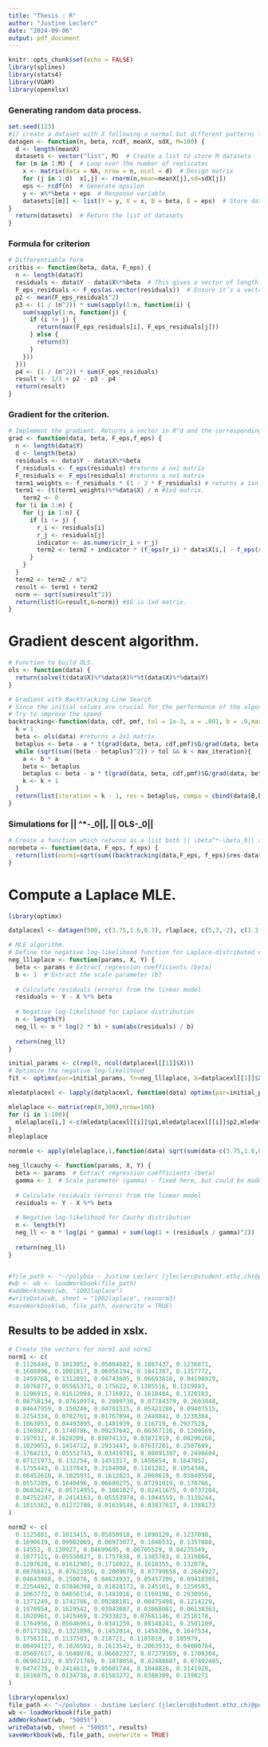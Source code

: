 ```yaml
---
title: "Thesis : R"
author: "Justine Leclerc"
date: "2024-09-06"
output: pdf_document
---
```


```r
knitr::opts_chunk$set(echo = FALSE)
library(splines)
library(stats4)
library(VGAM)
library(openxlsx)
```

### Generating random data process.
```r
set.seed(123)
#1) create a dataset with X following a normal but different patterns for the error.
datagen <- function(n, beta, rcdf, meanX, sdX, M=100) {
  d <- length(meanX)
  datasets <- vector("list", M)  # Create a list to store M datasets
  for (m in 1:M) {  # Loop over the number of replicates
    x <- matrix(data = NA, nrow = n, ncol = d)  # Design matrix
    for (j in 1:d)  x[,j] <- rnorm(n,mean=meanX[j],sd=sdX[j])
    eps <- rcdf(n)  # Generate epsilon
    y <- x%*%beta + eps  # Response variable
    datasets[[m]] <- list(Y = y, X = x, B = beta, E = eps)  # Store dataset in the list
}
  return(datasets)  # Return the list of datasets
}
```

### Formula for criterion
```r
# Differentiable form
critbis <- function(beta, data, F_eps) {
  n <- length(data$Y)
  residuals <- data$Y - data$X%*%beta  # This gives a vector of length n
  F_eps_residuals <- F_eps(as.vector(residuals))  # Ensure it’s a vector
  p2 <- mean(F_eps_residuals^2)
  p3 <- (1 / (n^2)) * sum(sapply(1:n, function(i) {
    sum(sapply(1:n, function(j) {
      if (i != j) {
        return(max(F_eps_residuals[i], F_eps_residuals[j]))
      } else {
        return(0)
      }
    }))
  }))
  p4 <- (1 / (n^2)) * sum(F_eps_residuals)
  result <- 1/3 + p2 - p3 - p4
  return(result)
}
```

### Gradient for the criterion.
```r
# Implement the gradient. Returns a vector in R^d and the corresponding L-2 norm.
grad <- function(data, beta, F_eps,f_eps) {
  n <- length(data$Y)
  d <- length(beta)
  residuals <- data$Y - data$X%*%beta
  f_residuals <- f_eps(residuals) #returns a nx1 matrix
  F_residuals <- F_eps(residuals) #returns a nx1 matrix
  term1_weights <- f_residuals * (1 - 2 * F_residuals) # returns a 1xn matrix.
  term1 <- (t(term1_weights)%*%data$X) / n #1xd matrix.
    term2 <- 0
  for (i in 1:n) {
    for (j in 1:n) {
      if (i != j) {
        r_i <- residuals[i]
        r_j <- residuals[j]
        indicator <- as.numeric(r_i > r_j)
        term2 <- term2 + indicator * (f_eps(r_i) * data$X[i,] - f_eps(r_j) * data$X[i,])
      }
    }
  }
  term2 <- term2 / n^2
  result <- term1 + term2
  norm <- sqrt(sum(result^2))
  return(list(G=result,N=norm)) #$G is 1xd matrix.
}
```

# Gradient descent algorithm.
```r
# Function to build OLS.
ols <- function(data) {
  return(solve(t(data$X)%*%data$X)%*%t(data$X)%*%data$Y)
}

# Gradient with Backtracking Line Search
# Since the initial values are crucial for the performance of the algorithm, take as initial value classic OLS.
# Try to improve the speed 
backtracking<-function(data, cdf, pmf, tol = 1e-3, a = .001, b = .9,max_iteration = 1000){
  k = 1
  beta <- ols(data) #returns a 2x1 matrix.
  betaplus <- beta - a * t(grad(data, beta, cdf,pmf)$G/grad(data, beta, cdf,pmf)$N)
  while (sqrt(sum((beta - betaplus)^2)) > tol && k < max_iteration){
    a <- b * a
    beta <- betaplus
    betaplus <- beta - a * t(grad(data, beta, cdf,pmf)$G/grad(data, beta, cdf,pmf)$N)
    k <- k + 1
  }
  return(list(iteration = k - 1, res = betaplus, compa = cbind(data$B,betaplus,ols(data))))
}
```

### Simulations for || \beta^*-\beta_0||, || OLS-\beta_0||
```r
# Create a function which returns as a list both || \beta^*-\beta_0|| and || OLS-\beta_0||.
normbeta <- function(data, F_eps, f_eps) {
  return(list(norm1=sqrt(sum((backtracking(data,F_eps, f_eps)$res-data$B)^2)),norm2=sqrt(sum((data$B-ols(data))^2))))
}
```



# Compute a Laplace MLE.
```r
library(optimx)

datplacexl <- datagen(500, c(3.75,1.6,0.3), rlaplace, c(5,3,-2), c(1.3,0.5,2), M=100)

# MLE algorithm.
# Define the negative log-likelihood function for Laplace-distributed errors
neg_lllaplace <- function(params, X, Y) {
  beta <- params # Extract regression coefficients (beta)
  b <- 1  # Extract the scale parameter (b)
  
  # Calculate residuals (errors) from the linear model
  residuals <- Y - X %*% beta
  
  # Negative log-likelihood for Laplace distribution
  n <- length(Y)
  neg_ll <- n * log(2 * b) + sum(abs(residuals) / b)
  
  return(neg_ll)
}

initial_params <- c(rep(0, ncol(datplacexl[[1]]$X)))
# Optimize the negative log-likelihood
fit <- optimx(par=initial_params, fn=neg_lllaplace, X=datplacexl[[1]]$X, Y=datplacexl[[1]]$Y, method="BFGS")

mledatplacexl <- lapply(datplacexl, function(data) optimx(par=initial_params, fn=neg_lllaplace, X=data$X, Y=data$Y, method="BFGS"))

mlelaplace <- matrix(rep(0,300),nrow=100)
for (i in 1:100){
  mlelaplace[i,] <-c(mledatplacexl[[i]]$p1,mledatplacexl[[i]]$p2,mledatplacexl[[i]]$p3)
}
mleplaplace

normmle <- apply(mlelaplace,1,function(data) sqrt(sum(data-c(3.75,1.6,0.3))^2))

neg_llcauchy <- function(params, X, Y) {
  beta <- params  # Extract regression coefficients (beta)
  gamma <- 1  # Scale parameter (gamma) - fixed here, but could be made a parameter to optimize
  
  # Calculate residuals (errors) from the linear model
  residuals <- Y - X %*% beta
  
  # Negative log-likelihood for Cauchy distribution
  n <- length(Y)
  neg_ll <- n * log(pi * gamma) + sum(log(1 + (residuals / gamma)^2))
  
  return(neg_ll)
}


#file_path <- "~/polybox - Justine Leclerc (jleclerc@student.ethz.ch)@polybox.ethz.ch (2)/THESIS !/res_simul.xlsx"
#wb <- wb <- loadWorkbook(file_path)
#addWorksheet(wb, "1002laplace")
#writeData(wb, sheet = "1002laplace", resnorm3)
#saveWorkbook(wb, file_path, overwrite = TRUE)
```

## Results to be added in xslx.
```r
# Create the vectors for norm1 and norm2
norm1 <- c(
  0.1126449, 0.1013052, 0.05804682, 0.1887437, 0.1236871, 
  0.1688896, 0.1001817, 0.06956194, 0.1841387, 0.1357772, 
  0.1459768, 0.1312891, 0.04743605, 0.06693616, 0.04198929, 
  0.1076877, 0.05565371, 0.175622, 0.1385516, 0.1319883, 
  0.1206915, 0.01612094, 0.1716022, 0.1618484, 0.1320103, 
  0.08758134, 0.07610974, 0.2009736, 0.07784379, 0.2603848, 
  0.04647959, 0.150249, 0.04701515, 0.05421286, 0.09407515, 
  0.2254334, 0.0782761, 0.01767894, 0.2448841, 0.1238304, 
  0.1063053, 0.04493895, 0.1481939, 0.116719, 0.2927528, 
  0.1369927, 0.1740786, 0.09237642, 0.08367116, 0.1209569, 
  0.197031, 0.1628209, 0.03874133, 0.03871919, 0.06296266, 
  0.1029053, 0.1414712, 0.2933447, 0.07637201, 0.2507689, 
  0.1764213, 0.05552743, 0.03419781, 0.08091307, 0.2496604, 
  0.07121973, 0.132254, 0.1451317, 0.1456854, 0.1647052, 
  0.1755443, 0.1137843, 0.2184908, 0.1181282, 0.1054346, 
  0.08452618, 0.1025931, 0.1612823, 0.2060619, 0.03849558, 
  0.0557289, 0.1648496, 0.06689275, 0.07291019, 0.170766, 
  0.06838274, 0.05714951, 0.1081027, 0.02411675, 0.0737204, 
  0.04752247, 0.2414163, 0.05553974, 0.1044559, 0.3139244, 
  0.1815362, 0.01272708, 0.01639146, 0.03837617, 0.1388173
)

norm2 <- c(
  0.1125881, 0.1013415, 0.05850918, 0.1890129, 0.1237098, 
  0.1690619, 0.09982069, 0.06973077, 0.1846532, 0.1357888, 
  0.14552, 0.130927, 0.04699695, 0.06705529, 0.04235549, 
  0.1077121, 0.05556027, 0.1757838, 0.1385763, 0.1319864, 
  0.1207628, 0.01612901, 0.1718022, 0.1618355, 0.132078, 
  0.08760411, 0.07623356, 0.2009679, 0.07799658, 0.2604927, 
  0.04643068, 0.150076, 0.04624933, 0.05457206, 0.09410305, 
  0.2254492, 0.07846398, 0.01828172, 0.245101, 0.1250593, 
  0.1063772, 0.04656114, 0.1483016, 0.1169198, 0.2930956, 
  0.1371249, 0.1742706, 0.09288181, 0.08475498, 0.1214229, 
  0.1970954, 0.1629542, 0.03943087, 0.03868081, 0.06138363, 
  0.1028961, 0.1415469, 0.2933823, 0.07681146, 0.2510178, 
  0.1764956, 0.05646961, 0.0341259, 0.08148241, 0.2501109, 
  0.07171382, 0.1321898, 0.1452014, 0.1458206, 0.1647534, 
  0.1756311, 0.1137503, 0.218721, 0.1185019, 0.105979, 
  0.08494127, 0.1026592, 0.1613542, 0.2063933, 0.04000764, 
  0.05607617, 0.1648078, 0.06682327, 0.07279169, 0.1708304, 
  0.06902123, 0.05721769, 0.1078056, 0.02488687, 0.07402485, 
  0.0474735, 0.2414633, 0.05601744, 0.1044826, 0.3141928, 
  0.1816075, 0.0134738, 0.01583272, 0.0388309, 0.1390271
)

library(openxlsx)
file_path <- "~/polybox - Justine Leclerc (jleclerc@student.ethz.ch)@polybox.ethz.ch (2)/THESIS !/res_simul.xlsx"
wb <- loadWorkbook(file_path)
addWorksheet(wb, "5005t")
writeData(wb, sheet = "5005t", results)
saveWorkbook(wb, file_path, overwrite = TRUE)

```

